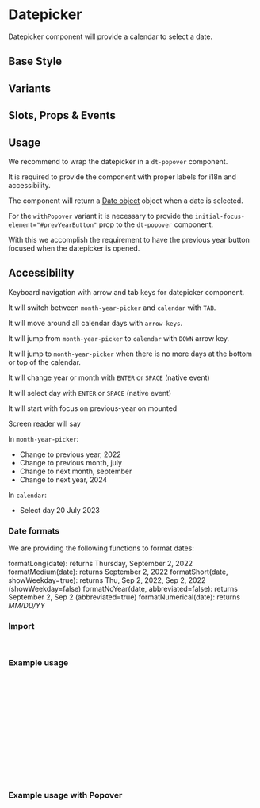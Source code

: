 
<Meta of={DtDatepickerStories}/>

# Datepicker

<Subtitle>
  Datepicker component will provide a calendar to select a date.
</Subtitle>

## Base Style

<Canvas of={DtDatepickerStories.Default} />

## Variants

<Canvas of={DtDatepickerStories.WithPopover} />

## Slots, Props & Events

<Controls />

## Usage

We recommend to wrap the datepicker in a `dt-popover` component.

It is required to provide the component with proper labels for i18n and accessibility.

The component will return a [Date object](https://www.w3schools.com/js/js_dates.asp) object when a date is selected.

For the `withPopover` variant it is necessary to provide the `initial-focus-element="#prevYearButton"` prop
to the `dt-popover` component.

With this we accomplish the requirement to have the previous year button focused when the datepicker is opened.

## Accessibility

Keyboard navigation with arrow and tab keys for datepicker component.

It will switch between `month-year-picker` and `calendar` with `TAB`.

It will move around all calendar days with `arrow-keys`.

It will jump from `month-year-picker` to `calendar` with `DOWN` arrow key.

It will jump to `month-year-picker` when there is no more days at the bottom or top of the calendar.

It will change year or month with `ENTER` or `SPACE` (native event)

It will select day with `ENTER` or `SPACE` (native event)

It will start with focus on previous-year on mounted

Screen reader will say

In `month-year-picker`:

- Change to previous year, 2022
- Change to previous month, july
- Change to next month, september
- Change to next year, 2024

In `calendar`:

- Select day 20 July 2023

### Date formats

We are providing the following functions to format dates:

formatLong(date): returns Thursday, September 2, 2022
formatMedium(date): returns September 2, 2022
formatShort(date, showWeekday=true): returns Thu, Sep 2, 2022, Sep 2, 2022 (showWeekday=false)
formatNoYear(date, abbreviated=false): returns September 2, Sep 2 (abbreviated=true)
formatNumerical(date): returns *MM/DD/YY*

### Import

```jsx
import { DtDatepicker } from '@dialpad/dialtone-vue';
```

### Example usage

```jsx
const prevMonthLabel = 'Previous month';
const nextMonthLabel = 'Next month';
const prevYearLabel = 'Previous year';
const nextYearLabel = 'Next year';
const date: new Date();

<dt-datepicker
  :prev-month-label="prevMonthLabel"
  :next-month-label="nextMonthLabel"
  :prev-year-label="prevYearLabel"
  :next-year-label="nextYearLabel"
  :selected-date="date"
  @selected-date="selectedDateHandler()"
/>
```

### Example usage with Popover

```jsx
const prevMonthLabel = 'Previous month';
const nextMonthLabel = 'Next month';
const prevYearLabel = 'Previous year';
const nextYearLabel = 'Next year';
const date = new Date();
const datepickerOpened = false;

<dt-popover
  :open="datepickerOpened"
  initial-focus-element="#prevYearButton"
  padding="none"
  @opened="(open) => { datepickerOpened = open }"
>
  <template #anchor>
    <dt-button
      size="sm"
      circle
      importance="clear"
      aria-label="Open datepicker"
      @click="toggleDatepicker"
    >
      <template #icon>
        <dt-icon
          name="calendar"
          size="300"
        />
      </template>
    </dt-button>
  </template>
  <template #content>
    <dt-datepicker
      :prev-month-label="prevMonthLabel"
      :next-month-label="nextMonthLabel"
      :prev-year-label="prevYearLabel"
      :next-year-label="nextYearLabel"
      :selected-date="date"
      @selected-date="selectedDateHandler()"
    />
  </template>
</dt-popover>
```
